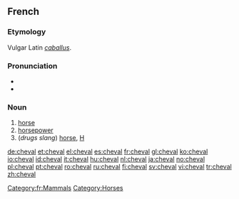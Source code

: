 ==French==
===Etymology===
Vulgar Latin ''[[caballus]]''.

===Pronunciation===
*{{IPA|/ʃǝval/}}
*{{SAMPA|/S@.val/}}

===Noun===
{{fr-noun-reg-aux|m|chev|al}}

# [[horse]]
# [[horsepower]]
# (''drugs slang'') [[horse]], [[H]]

[[Category:fr:Mammals]]
[[Category:Horses]]

[[de:cheval]]
[[et:cheval]]
[[el:cheval]]
[[es:cheval]]
[[fr:cheval]]
[[gl:cheval]]
[[ko:cheval]]
[[io:cheval]]
[[id:cheval]]
[[it:cheval]]
[[hu:cheval]]
[[nl:cheval]]
[[ja:cheval]]
[[no:cheval]]
[[pl:cheval]]
[[pt:cheval]]
[[ro:cheval]]
[[ru:cheval]]
[[fi:cheval]]
[[sv:cheval]]
[[vi:cheval]]
[[tr:cheval]]
[[zh:cheval]]